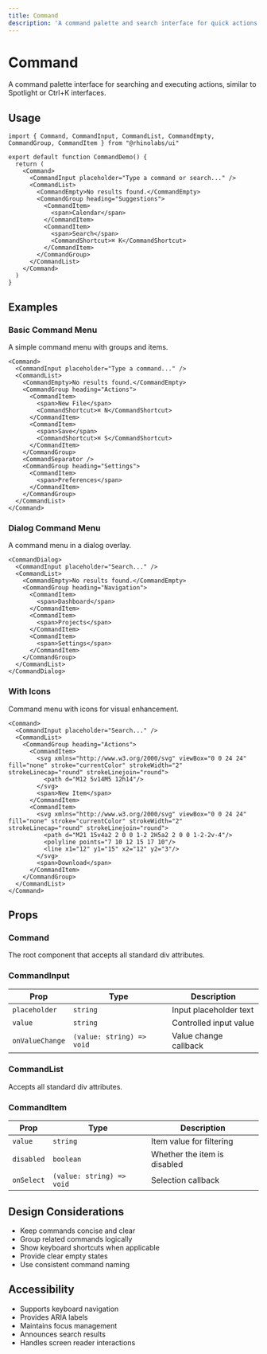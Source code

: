 ```yaml
---
title: Command
description: 'A command palette and search interface for quick actions and navigation.'
---
```



# Command

A command palette interface for searching and executing actions, similar to Spotlight or Ctrl+K interfaces.

## Usage

```tsx
import { Command, CommandInput, CommandList, CommandEmpty, CommandGroup, CommandItem } from "@rhinolabs/ui"

export default function CommandDemo() {
  return (
    <Command>
      <CommandInput placeholder="Type a command or search..." />
      <CommandList>
        <CommandEmpty>No results found.</CommandEmpty>
        <CommandGroup heading="Suggestions">
          <CommandItem>
            <span>Calendar</span>
          </CommandItem>
          <CommandItem>
            <span>Search</span>
            <CommandShortcut>⌘ K</CommandShortcut>
          </CommandItem>
        </CommandGroup>
      </CommandList>
    </Command>
  )
}
```

## Examples

### Basic Command Menu

A simple command menu with groups and items.

```tsx
<Command>
  <CommandInput placeholder="Type a command..." />
  <CommandList>
    <CommandEmpty>No results found.</CommandEmpty>
    <CommandGroup heading="Actions">
      <CommandItem>
        <span>New File</span>
        <CommandShortcut>⌘ N</CommandShortcut>
      </CommandItem>
      <CommandItem>
        <span>Save</span>
        <CommandShortcut>⌘ S</CommandShortcut>
      </CommandItem>
    </CommandGroup>
    <CommandSeparator />
    <CommandGroup heading="Settings">
      <CommandItem>
        <span>Preferences</span>
      </CommandItem>
    </CommandGroup>
  </CommandList>
</Command>
```

### Dialog Command Menu

A command menu in a dialog overlay.

```tsx
<CommandDialog>
  <CommandInput placeholder="Search..." />
  <CommandList>
    <CommandEmpty>No results found.</CommandEmpty>
    <CommandGroup heading="Navigation">
      <CommandItem>
        <span>Dashboard</span>
      </CommandItem>
      <CommandItem>
        <span>Projects</span>
      </CommandItem>
      <CommandItem>
        <span>Settings</span>
      </CommandItem>
    </CommandGroup>
  </CommandList>
</CommandDialog>
```

### With Icons

Command menu with icons for visual enhancement.

```tsx
<Command>
  <CommandInput placeholder="Search..." />
  <CommandList>
    <CommandGroup heading="Actions">
      <CommandItem>
        <svg xmlns="http://www.w3.org/2000/svg" viewBox="0 0 24 24" fill="none" stroke="currentColor" strokeWidth="2" strokeLinecap="round" strokeLinejoin="round">
          <path d="M12 5v14M5 12h14"/>
        </svg>
        <span>New Item</span>
      </CommandItem>
      <CommandItem>
        <svg xmlns="http://www.w3.org/2000/svg" viewBox="0 0 24 24" fill="none" stroke="currentColor" strokeWidth="2" strokeLinecap="round" strokeLinejoin="round">
          <path d="M21 15v4a2 2 0 0 1-2 2H5a2 2 0 0 1-2-2v-4"/>
          <polyline points="7 10 12 15 17 10"/>
          <line x1="12" y1="15" x2="12" y2="3"/>
        </svg>
        <span>Download</span>
      </CommandItem>
    </CommandGroup>
  </CommandList>
</Command>
```

## Props

### Command

The root component that accepts all standard div attributes.

### CommandInput

| Prop | Type | Description |
|------|------|-------------|
| `placeholder` | `string` | Input placeholder text |
| `value` | `string` | Controlled input value |
| `onValueChange` | `(value: string) => void` | Value change callback |

### CommandList

Accepts all standard div attributes.

### CommandItem

| Prop | Type | Description |
|------|------|-------------|
| `value` | `string` | Item value for filtering |
| `disabled` | `boolean` | Whether the item is disabled |
| `onSelect` | `(value: string) => void` | Selection callback |

## Design Considerations

- Keep commands concise and clear
- Group related commands logically
- Show keyboard shortcuts when applicable
- Provide clear empty states
- Use consistent command naming

## Accessibility

- Supports keyboard navigation
- Provides ARIA labels
- Maintains focus management
- Announces search results
- Handles screen reader interactions
